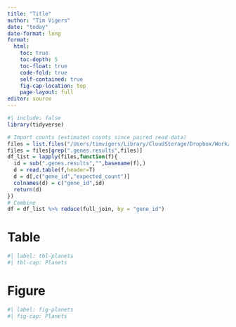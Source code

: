 ```yaml
---
title: "Title"
author: "Tim Vigers"
date: "today"
date-format: long
format:
  html:
    toc: true
    toc-depth: 5
    toc-float: true
    code-fold: true
    self-contained: true
    fig-cap-location: top
    page-layout: full
editor: source
---
```


```r
#| include: false
library(tidyverse)
```

```r
# Import counts (estimated counts since paired read data)
files = list.files("/Users/timvigers/Library/CloudStorage/Dropbox/Work/Petter Bjornstad/Davizon-Castillo/data_clean/rsem_out",full.names = T)
files = files[grep(".genes.results",files)]
df_list = lapply(files,function(f){
  id = sub(".genes.results","",basename(f),)
  d = read.table(f,header=T)
  d = d[,c("gene_id","expected_count")]
  colnames(d) = c("gene_id",id)
  return(d)
})
# Combine
df = df_list %>% reduce(full_join, by = "gene_id")
```



# Table

```r
#| label: tbl-planets
#| tbl-cap: Planets

```

# Figure

```r
#| label: fig-planets
#| fig-cap: Planets

```

